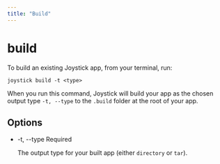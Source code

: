 ```yaml
---
title: "Build"
---
```


# build

To build an existing Joystick app, from your terminal, run:

    joystick build -t <type>
    

When you run this command, Joystick will build your app as the chosen output type `-t, --type` to the `.build` folder at the root of your app.

## Options

*   \-t, --type Required
    
    The output type for your built app (either `directory` or `tar`).